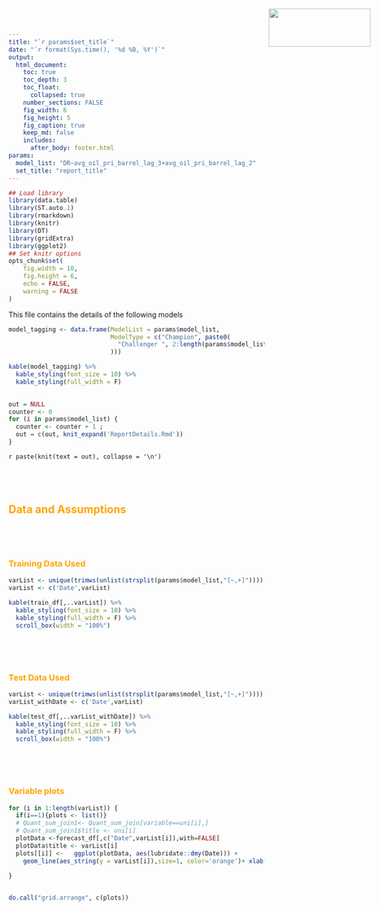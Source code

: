 ```yaml
---
title: "`r params$set_title`"
date: "`r format(Sys.time(), '%d %B, %Y')`"
output:
  html_document:
    toc: true
    toc_depth: 3
    toc_float:
      collapsed: true
    number_sections: FALSE
    fig_width: 6
    fig_height: 5
    fig_caption: true
    keep_md: false
    includes:
      after_body: footer.html
params:
  model_list: "DR~avg_oil_pri_barrel_lag_3+avg_oil_pri_barrel_lag_2"
  set_title: "report_title"
---
```


<img src="aptivaa.png" style="position:absolute;top:20px;right:20px;" height="75" width="200" />

<style>
.list-group-item.active, .list-group-item.active:focus, .list-group-item.active:hover {
    background-color: orange;
}
h1 {
  font-size: 34px;
  color: orange;
}
h2, h3 {
  color: orange;
}
h1, .h1, h2, .h2, h3, .h3 {
    margin-top: 84px;
}
</style>

```r
## Load library
library(data.table)
library(ST.auto.1)
library(rmarkdown)
library(knitr)
library(DT)
library(gridExtra)
library(ggplot2)
## Set knitr options
opts_chunk$set(
	fig.width = 10,
	fig.height = 6,
	echo = FALSE,
	warning = FALSE
)
```

This file contains the details of the following models

```r
model_tagging <- data.frame(ModelList = params$model_list,
                            ModelType = c("Champion", paste0(
                              "Challenger ", 2:length(params$model_list) - 1
                            )))

kable(model_tagging) %>% 
  kable_styling(font_size = 10) %>% 
  kable_styling(full_width = F)
  
```


```r
out = NULL
counter <- 0
for (i in params$model_list) {
  counter <- counter + 1 ;
  out = c(out, knit_expand('ReportDetails.Rmd'))
}

```


`r paste(knit(text = out), collapse = '\n')`

## Data and Assumptions

### Training Data Used
```r

varList <- unique(trimws(unlist(strsplit(params$model_list,"[~,+]"))))
varList <- c('Date',varList)

kable(train_df[,..varList]) %>% 
  kable_styling(font_size = 10) %>% 
  kable_styling(full_width = F) %>% 
  scroll_box(width = "100%")
```


### Test Data Used
```r

varList <- unique(trimws(unlist(strsplit(params$model_list,"[~,+]"))))
varList_withDate <- c('Date',varList)

kable(test_df[,..varList_withDate]) %>% 
  kable_styling(font_size = 10) %>% 
  kable_styling(full_width = F) %>% 
  scroll_box(width = "100%")
```


### Variable plots

```r
for (i in 1:length(varList)) { 
  if(i==1){plots <- list()}
  # Quant_sum_join1<- Quant_sum_join[variable==uni[i],]
  # Quant_sum_join1$title <- uni[i]
  plotData <-forecast_df[,c("Date",varList[i]),with=FALSE]
  plotData$title <- varList[i]
  plots[[i]] <-   ggplot(plotData, aes(lubridate::dmy(Date))) +
    geom_line(aes_string(y = varList[i]),size=1, color='orange')+ xlab("Date") + ylab(" ") +theme(axis.text.x = element_text(angle = 45,hjust = 1)) + facet_grid(. ~ title)
  
}


do.call("grid.arrange", c(plots))


```

